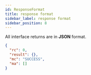 ```yaml
---
id: ResponseFormat
title: response format
sidebar_label: response format
sidebar_position: 8
---
```


All interface returns are in **JSON** format.

```json title="Response"
{
  "rc": 0,
  "result": {},
  "mc": "SUCCESS",
  "ma": []
}
```
